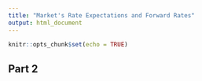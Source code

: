 ```yaml
---
title: "Market's Rate Expectations and Forward Rates"
output: html_document
---
```


```r
knitr::opts_chunk$set(echo = TRUE)
```

## Part 2
